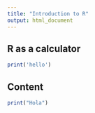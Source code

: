 ```yaml
---
title: "Introduction to R"
output: html_document
---
```


## R as a calculator



```r
print('hello')
```


## Content

```r
print("Hola")

```